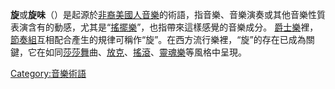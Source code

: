 {{expand|time=2017-04-02T06:22:52+00:00}}
{{unreferenced|time=2017-04-02T06:22:52+00:00}}
{{About||微軟公司推出的數位音樂流媒體服務|Groove音樂}}
'''旋'''或'''旋味'''（{{lang-en|Groove (music)}}）是起源於[[非裔美國人音樂|非裔美國人音樂]]的術語，指音樂、音樂演奏或其他音樂性質表演含有的動感，尤其是“[[搖擺樂|搖擺樂]]”，也指帶來這樣感覺的音樂成分。 [[爵士樂|爵士樂]]裡，[[節奏組_(音樂)|節奏組]]互相配合產生的規律可稱作“旋”。在西方流行樂裡，“旋”的存在已成為關鍵，它在如同[[莎莎舞|莎莎舞]]曲、[[放克|放克]]、[[搖滾|搖滾]]、[[靈魂樂|靈魂樂]]等風格中呈現。

[[Category:音樂術語|Category:音樂術語]]